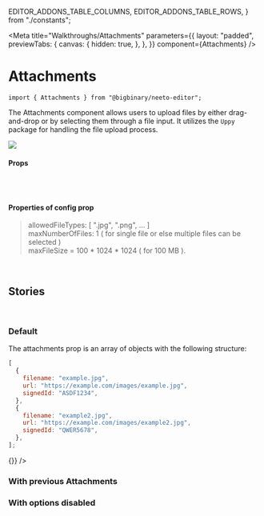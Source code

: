   EDITOR_ADDONS_TABLE_COLUMNS,
  EDITOR_ADDONS_TABLE_ROWS,
} from "./constants";

<Meta
  title="Walkthroughs/Attachments"
  parameters={{
    layout: "padded",
    previewTabs: {
      canvas: {
        hidden: true,
      },
    },
  }}
  component={Attachments}
/>

# Attachments

`import { Attachments } from "@bigbinary/neeto-editor";`

The Attachments component allows users to upload files by either drag-and-drop
or by selecting them through a file input. It utilizes the `Uppy` package for
handling the file upload process.

<img src={DefaultAttachment} />
<br />

#### **Props**

<Table columns={ATTACHMENTS_TABLE_COLUMNS} rows={ATTACHMENTS_TABLE_ROWS} />
<br />
<br />

#### **Properties of config prop**

> allowedFileTypes: [ ".jpg", ".png", ... ]<br /> maxNumberOfFiles: 1 ( for
> single file or else multiple files can be selected )<br /> maxFileSize =
> 100 \* 1024 \* 1024 ( for 100 MB ).

<br />

## **Stories**

<br />

### **Default**

The attachments prop is an array of objects with the following structure:

```js
[
  {
    filename: "example.jpg",
    url: "https://example.com/images/example.jpg",
    signedId: "ASDF1234",
  },
  {
    filename: "example2.jpg",
    url: "https://example.com/images/example2.jpg",
    signedId: "QWER5678",
  },
];
```

<Canvas>
  <Story name="Default">
    <Attachments attachments={[]} onChange={() => {}} />
  </Story>
</Canvas>

### **With previous Attachments**

<Canvas>
  <Story name="With previous Attachments">
    <Attachments attachments={attachments} onChange={setAttachments} />
  </Story>
</Canvas>

### **With options disabled**

<Canvas>
  <Story name="With options disabled">
    <Attachments
      attachments={attachments}
      onChange={setAttachments}
      isIndependent={false}
      disabled
    />
  </Story>
</Canvas>

